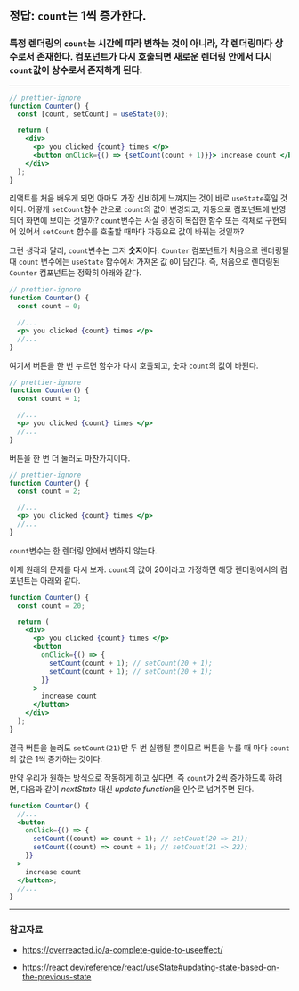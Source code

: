 
## 정답: `count`는 1씩 증가한다.

<Counter />

### 특정 렌더링의 `count`는 시간에 따라 변하는 것이 아니라, 각 렌더링마다 상수로서 존재한다. 컴포넌트가 다시 호출되면 새로운 렌더링 안에서 다시 `count`값이 상수로서 존재하게 된다.

---

```jsx showLineNumbers 4
// prettier-ignore
function Counter() {
  const [count, setCount] = useState(0);

  return (
    <div>
      <p> you clicked {count} times </p>
      <button onClick={() => {setCount(count + 1)}}> increase count </button>
    </div>
  );
}
```

리액트를 처음 배우게 되면 아마도 가장 신비하게 느껴지는 것이 바로 `useState`훅일 것이다. 어떻게 `setCount`함수 만으로 `count`의 값이 변경되고, 자동으로 컴포넌트에 반영되어 화면에 보이는 것일까? `count`변수는 사실 굉장히 복잡한 함수 또는 객체로 구현되어 있어서 `setCount` 함수를 호출할 때마다 자동으로 값이 바뀌는 것일까?

그런 생각과 달리, `count`변수는 그저 **숫자**이다. `Counter` 컴포넌트가 처음으로 렌더링될 때 `count` 변수에는 `useState` 함수에서 가져온 값 `0`이 담긴다. 즉, 처음으로 렌더링된 `Counter` 컴포넌트는 정확히 아래와 같다.

```jsx showLineNumbers {3}
// prettier-ignore
function Counter() {
  const count = 0;

  //...
  <p> you clicked {count} times </p>
  //...
}
```

여기서 버튼을 한 번 누르면 함수가 다시 호출되고, 숫자 `count`의 값이 바뀐다.

```jsx showLineNumbers {3}
// prettier-ignore
function Counter() {
  const count = 1;

  //...
  <p> you clicked {count} times </p>
  //...
}
```

버튼을 한 번 더 눌러도 마찬가지이다.

```jsx showLineNumbers {3}
// prettier-ignore
function Counter() {
  const count = 2;

  //...
  <p> you clicked {count} times </p>
  //...
}
```

`count`변수는 한 렌더링 안에서 변하지 않는다.

이제 원래의 문제를 다시 보자. `count`의 값이 20이라고 가정하면 해당 렌더링에서의 컴포넌트는 아래와 같다.

```jsx showLineNumbers
function Counter() {
  const count = 20;

  return (
    <div>
      <p> you clicked {count} times </p>
      <button
        onClick={() => {
          setCount(count + 1); // setCount(20 + 1);
          setCount(count + 1); // setCount(20 + 1);
        }}
      >
        increase count
      </button>
    </div>
  );
}
```

결국 버튼을 눌러도 `setCount(21)`만 두 번 실행될 뿐이므로 버튼을 누를 때 마다 `count`의 값은 1씩 증가하는 것이다.

만약 우리가 원하는 방식으로 작동하게 하고 싶다면, 즉 `count`가 2씩 증가하도록 하려면, 다음과 같이 _nextState_ 대신 *update function*을 인수로 넘겨주면 된다.

```jsx showLineNumbers
function Counter() {
  //...
  <button
    onClick={() => {
      setCount((count) => count + 1); // setCount(20 => 21);
      setCount((count) => count + 1); // setCount(21 => 22);
    }}
  >
    increase count
  </button>;
  //...
}
```

---

### 참고자료

- https://overreacted.io/a-complete-guide-to-useeffect/

- https://react.dev/reference/react/useState#updating-state-based-on-the-previous-state
